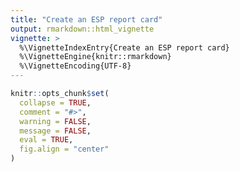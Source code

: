 ```yaml
---
title: "Create an ESP report card"
output: rmarkdown::html_vignette
vignette: >
  %\VignetteIndexEntry{Create an ESP report card}
  %\VignetteEngine{knitr::rmarkdown}
  %\VignetteEncoding{UTF-8}
---
```


```r
knitr::opts_chunk$set(
  collapse = TRUE,
  comment = "#>",
  warning = FALSE,
  message = FALSE,
  eval = TRUE,
  fig.align = "center"
)
```
